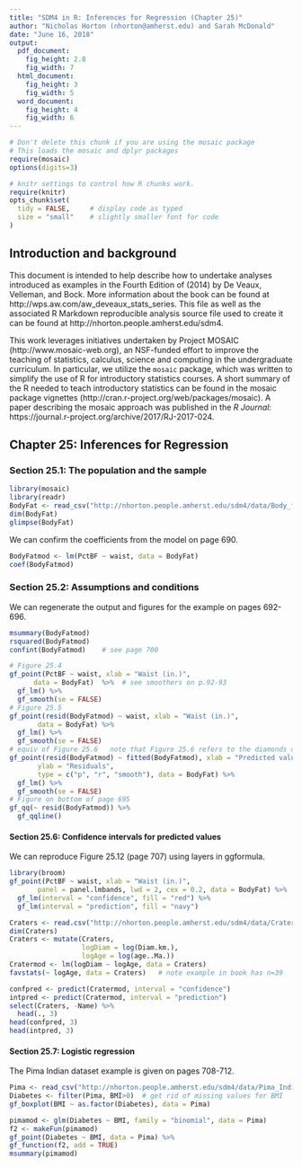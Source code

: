 ```yaml
---
title: "SDM4 in R: Inferences for Regression (Chapter 25)"
author: "Nicholas Horton (nhorton@amherst.edu) and Sarah McDonald"
date: "June 16, 2018"
output: 
  pdf_document:
    fig_height: 2.8
    fig_width: 7
  html_document:
    fig_height: 3
    fig_width: 5
  word_document:
    fig_height: 4
    fig_width: 6
---
```



```r
# Don't delete this chunk if you are using the mosaic package
# This loads the mosaic and dplyr packages
require(mosaic)
options(digits=3)
```

```r
# knitr settings to control how R chunks work.
require(knitr)
opts_chunk$set(
  tidy = FALSE,     # display code as typed
  size = "small"    # slightly smaller font for code
)
```

## Introduction and background 

This document is intended to help describe how to undertake analyses introduced 
as examples in the Fourth Edition of \emph{Stats: Data and Models} (2014) by De Veaux, Velleman, and Bock.
More information about the book can be found at http://wps.aw.com/aw_deveaux_stats_series.  This
file as well as the associated R Markdown reproducible analysis source file used to create it can be found at http://nhorton.people.amherst.edu/sdm4.

This work leverages initiatives undertaken by Project MOSAIC (http://www.mosaic-web.org), an NSF-funded effort to improve the teaching of statistics, calculus, science and computing in the undergraduate curriculum. In particular, we utilize the `mosaic` package, which was written to simplify the use of R for introductory statistics courses. A short summary of the R needed to teach introductory statistics can be found in the mosaic package vignettes (http://cran.r-project.org/web/packages/mosaic).
A paper describing the mosaic approach was published in the *R Journal*: https://journal.r-project.org/archive/2017/RJ-2017-024.

## Chapter 25: Inferences for Regression

### Section 25.1: The population and the sample

```r
library(mosaic)
library(readr)
BodyFat <- read_csv("http://nhorton.people.amherst.edu/sdm4/data/Body_fat_complete.csv")
dim(BodyFat)
glimpse(BodyFat)
```

We can confirm the coefficients from the model on page 690.
```r
BodyFatmod <- lm(PctBF ~ waist, data = BodyFat)
coef(BodyFatmod)
```

### Section 25.2: Assumptions and conditions

We can regenerate the output and figures for the example on pages 692-696.

```r
msummary(BodyFatmod)
rsquared(BodyFatmod)
confint(BodyFatmod)    # see page 700
```

```r
# Figure 25.4 
gf_point(PctBF ~ waist, xlab = "Waist (in.)", 
      data = BodyFat)  %>%  # see smoothers on p.92-93
  gf_lm() %>%
  gf_smooth(se = FALSE)
# Figure 25.5
gf_point(resid(BodyFatmod) ~ waist, xlab = "Waist (in.)", 
       data = BodyFat) %>%
  gf_lm() %>%
  gf_smooth(se = FALSE)
# equiv of Figure 25.6   note that Figure 25.6 refers to the diamonds dataset
gf_point(resid(BodyFatmod) ~ fitted(BodyFatmod), xlab = "Predicted values", 
       ylab = "Residuals",
       type = c("p", "r", "smooth"), data = BodyFat) %>%
  gf_lm() %>%
  gf_smooth(se = FALSE)
# Figure on bottom of page 695
gf_qq(~ resid(BodyFatmod)) %>%
  gf_qqline()
```


#### Section 25.6: Confidence intervals for predicted values

We can reproduce Figure 25.12 (page 707) using layers in ggformula.

```r
library(broom)
gf_point(PctBF ~ waist, xlab = "Waist (in.)", 
       panel = panel.lmbands, lwd = 2, cex = 0.2, data = BodyFat) %>%
  gf_lm(interval = "confidence", fill = "red") %>%
  gf_lm(interval = "prediction", fill = "navy")
```

```r
Craters <- read.csv("http://nhorton.people.amherst.edu/sdm4/data/Craters.csv")
dim(Craters)
Craters <- mutate(Craters,
                  logDiam = log(Diam.km.),
                  logAge = log(age..Ma.))
Cratermod <- lm(logDiam ~ logAge, data = Craters)
favstats(~ logAge, data = Craters)   # note example in book has n=39
```

```r
confpred <- predict(Cratermod, interval = "confidence")
intpred <- predict(Cratermod, interval = "prediction")
select(Craters, -Name) %>% 
  head(., 3)
head(confpred, 3)
head(intpred, 3)
```

#### Section 25.7: Logistic regression

The Pima Indian dataset example is given on pages 708-712.
```r
Pima <- read_csv("http://nhorton.people.amherst.edu/sdm4/data/Pima_Indians_Diabetes.csv")
Diabetes <- filter(Pima, BMI>0)  # get rid of missing values for BMI
gf_boxplot(BMI ~ as.factor(Diabetes), data = Pima)
```

```r
pimamod <- glm(Diabetes ~ BMI, family = "binomial", data = Pima)
f2 <- makeFun(pimamod)
gf_point(Diabetes ~ BMI, data = Pima) %>%
gf_function(f2, add = TRUE)
msummary(pimamod)
```
